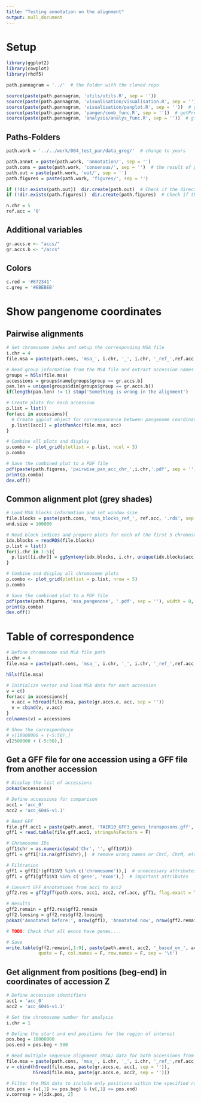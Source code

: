 ```yaml
---
title: "Testing annotation on the alignment"
output: null_document
---
```


# Setup
```r
library(ggplot2)
library(cowplot)
library(rhdf5)

path.pannagram = '../'  # the folder with the cloned repo

source(paste(path.pannagram, 'utils/utils.R', sep = ''))
source(paste(path.pannagram, 'visualisation/visualisation.R', sep = ''))  # plotPanAcc
source(paste(path.pannagram, 'visualisation/panplot.R', sep = ''))  # ggSynteny
source(paste(path.pannagram, 'pangen/comb_func.R', sep = ''))  # getPrevNext
source(paste(path.pannagram, 'analysis/analys_func.R', sep = ''))  # gffgff

```

## Paths-Folders
```r
path.work = '../../work/004_test_pan/data_greg/'  # change to yours

path.annot = paste(path.work, 'annotation/', sep = '')
path.cons = paste(path.work, 'consensus/', sep = '')  # the result of pannagram
path.out = paste(path.work, 'out/', sep = '')
path.figures = paste(path.work, 'figures/', sep = '')

if (!dir.exists(path.out))  dir.create(path.out)  # Check if the directory exists
if (!dir.exists(path.figures))  dir.create(path.figures)  # Check if the directory exists

n.chr = 5
ref.acc = '0'

```

## Additional variables
```r

gr.accs.e <- "accs/"
gr.accs.b <- "/accs"

```

## Colors
```r

c.red = '#872341'
c.grey = '#EBEBEB'

```


# Show pangenome coordinates
## Pairwise alignments
```r
# Set chromosome index and setup the corresponding MSA file
i.chr = 4
file.msa = paste(path.cons, 'msa_', i.chr, '_', i.chr, '_ref_',ref.acc,'.h5', sep = '')

# Read group information from the MSA file and extract accession names and pangenome length
groups = h5ls(file.msa)
accessions = groups$name[groups$group == gr.accs.b]
pan.len = unique(groups$dim[groups$group == gr.accs.b])
if(length(pan.len) != 1) stop('Something is wrong in the alignment')

# Create plots for each accession
p.list = list()
for(acc in accessions){
  # Create ggplot object for corresponcence between pangenome coordinate and an accession
  p.list[[acc]] = plotPanAcc(file.msa, acc)
}

# Combine all plots and display
p.combo <- plot_grid(plotlist = p.list, ncol = 3)
p.combo

# Save the combined plot to a PDF file
pdf(paste(path.figures, 'pairwise_pan_acc_chr_',i.chr,'.pdf', sep = ''), width = 8, height = 4)
print(p.combo)
dev.off()


```

## Common alignment plot (grey shades)
```r

# Load MSA blocks information and set window size
file.blocks = paste(path.cons, 'msa_blocks_ref_', ref.acc, '.rds', sep = '')
wnd.size = 100000

# Read block indices and prepare plots for each of the first 5 chromosomes
idx.blocks = readRDS(file.blocks)
p.list = list()
for(i.chr in 1:5){
  p.list[[i.chr]] = ggSynteny(idx.blocks, i.chr, unique(idx.blocks$acc), c(1, 3, 2), wnd.size=wnd.size)
}

# Combine and display all chromosome plots
p.combo <- plot_grid(plotlist = p.list, nrow = 5)
p.combo

# Save the combined plot to a PDF file
pdf(paste(path.figures, 'msa_pangenone', '.pdf', sep = ''), width = 8, height = 6)
print(p.combo)
dev.off()


```

# Table of correspondence
```r
# Define chromosome and MSA file path
i.chr = 4
file.msa = paste(path.cons, 'msa_', i.chr, '_', i.chr, '_ref_',ref.acc,'.h5', sep = '')

h5ls(file.msa)

# Initialize vector and load MSA data for each accession
v = c()
for(acc in accessions){
  v.acc = h5read(file.msa, paste(gr.accs.e, acc, sep = ''))
  v = cbind(v, v.acc)
}
colnames(v) = accessions

# Show the correspondence
# v[10000000 + (-5:50),]
v[2500000 + (-5:50),]


```


## Get a GFF file for one accession using a GFF file from another accession
```r
# Display the list of accessions
pokaz(accessions)

# Define accessions for comparison
acc1 = 'acc_0'
acc2 = 'acc_6046-v1.1'

# Read GFF
file.gff.acc1 = paste(path.annot, 'TAIR10_GFF3_genes_transposons.gff', sep = '')
gff1 = read.table(file.gff.acc1, stringsAsFactors = F)

# Chromosome IDs
gff1$chr = as.numeric(gsub('Chr', '', gff1$V1))
gff1 = gff1[!is.na(gff1$chr),]  # remove wrong names or ChrC, ChrM, etc....

# Filtration 
gff1 = gff1[!(gff1$V3 %in% c('chromosome')),]  # unnecessary attributes
gff1 = gff1[gff1$V3 %in% c('gene', 'exon'),]  # important attributes

# Convert GFF Annotations from acc1 to acc2
gff2.res = gff2gff(path.cons, acc1, acc2, ref.acc, gff1, flag.exact = T)

# Results
gff2.remain = gff2.res$gff2.remain
gff2.loosing = gff2.res$gff2.loosing
pokaz('Annotated before:', nrow(gff1), 'Annotated now', nrow(gff2.remain), 'Lost', nrow(gff1) - nrow(gff2.remain))

# TODO: Check that all exons have genes....

# Save
write.table(gff2.remain[,1:9], paste(path.annot, acc2, '_based_on_', acc1, '.txt', sep = ''),
            quote = F, col.names = F, row.names = F, sep = '\t')


```


## Get alignment from positions (beg-end) in coordinates of accession Z
```r
# Define accession identifiers
acc1 = 'acc_0'
acc2 = 'acc_6046-v1.1'

# Set the chromosome number for analysis
i.chr = 1

# Define the start and end positions for the region of interest
pos.beg = 10000000
pos.end = pos.beg + 500

# Read multiple sequence alignment (MSA) data for both accessions from the HDF5 file
file.msa = paste(path.cons, 'msa_', i.chr, '_', i.chr, '_ref_',ref.acc,'.h5', sep = '')
v = cbind(h5read(file.msa, paste(gr.accs.e, acc1, sep = '')),
          h5read(file.msa, paste(gr.accs.e, acc2, sep = '')))

# Filter the MSA data to include only positions within the specified range
idx.pos = (v[,1] >= pos.beg) & (v[,1] <= pos.end)
v.corresp = v[idx.pos, 2]


```


